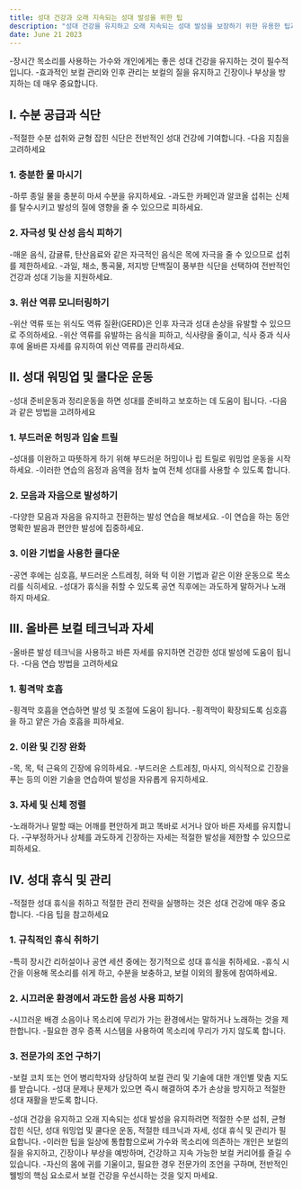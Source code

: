 ```yaml
---
title: 성대 건강과 오래 지속되는 성대 발성을 위한 팁
description: "성대 건강을 유지하고 오래 지속되는 성대 발성을 보장하기 위한 유용한 팁과 기술을 제공합니다."
date: June 21 2023
---
```




-장시간 목소리를 사용하는 가수와 개인에게는 좋은 성대 건강을 유지하는 것이 필수적입니다. 
-효과적인 보컬 관리와 인후 관리는 보컬의 질을 유지하고 긴장이나 부상을 방지하는 데 매우 중요합니다.

## I. 수분 공급과 식단
-적절한 수분 섭취와 균형 잡힌 식단은 전반적인 성대 건강에 기여합니다. 
-다음 지침을 고려하세요

### 1. 충분한 물 마시기
-하루 종일 물을 충분히 마셔 수분을 유지하세요.
-과도한 카페인과 알코올 섭취는 신체를 탈수시키고 발성의 질에 영향을 줄 수 있으므로 피하세요.
### 2. 자극성 및 산성 음식 피하기
-매운 음식, 감귤류, 탄산음료와 같은 자극적인 음식은 목에 자극을 줄 수 있으므로 섭취를 제한하세요.
-과일, 채소, 통곡물, 저지방 단백질이 풍부한 식단을 선택하여 전반적인 건강과 성대 기능을 지원하세요.
### 3. 위산 역류 모니터링하기
-위산 역류 또는 위식도 역류 질환(GERD)은 인후 자극과 성대 손상을 유발할 수 있으므로 주의하세요.
-위산 역류를 유발하는 음식을 피하고, 식사량을 줄이고, 식사 중과 식사 후에 올바른 자세를 유지하여 위산 역류를 관리하세요.
## II. 성대 워밍업 및 쿨다운 운동
-성대 준비운동과 정리운동을 하면 성대를 준비하고 보호하는 데 도움이 됩니다. 
-다음과 같은 방법을 고려하세요

### 1. 부드러운 허밍과 입술 트릴
-성대를 이완하고 따뜻하게 하기 위해 부드러운 허밍이나 립 트릴로 워밍업 운동을 시작하세요.
-이러한 연습의 음정과 음역을 점차 높여 전체 성대를 사용할 수 있도록 합니다.
### 2. 모음과 자음으로 발성하기
-다양한 모음과 자음을 유지하고 전환하는 발성 연습을 해보세요.
-이 연습을 하는 동안 명확한 발음과 편안한 발성에 집중하세요.
### 3. 이완 기법을 사용한 쿨다운
-공연 후에는 심호흡, 부드러운 스트레칭, 혀와 턱 이완 기법과 같은 이완 운동으로 목소리를 식히세요.
-성대가 휴식을 취할 수 있도록 공연 직후에는 과도하게 말하거나 노래하지 마세요.
## III. 올바른 보컬 테크닉과 자세
-올바른 발성 테크닉을 사용하고 바른 자세를 유지하면 건강한 성대 발성에 도움이 됩니다. 
-다음 연습 방법을 고려하세요

### 1. 횡격막 호흡
-횡격막 호흡을 연습하면 발성 및 조절에 도움이 됩니다.
-횡격막이 확장되도록 심호흡을 하고 얕은 가슴 호흡을 피하세요.
### 2. 이완 및 긴장 완화
-목, 목, 턱 근육의 긴장에 유의하세요.
-부드러운 스트레칭, 마사지, 의식적으로 긴장을 푸는 등의 이완 기술을 연습하여 발성을 자유롭게 유지하세요.
### 3. 자세 및 신체 정렬
-노래하거나 말할 때는 어깨를 편안하게 펴고 똑바로 서거나 앉아 바른 자세를 유지합니다.
-구부정하거나 상체를 과도하게 긴장하는 자세는 적절한 발성을 제한할 수 있으므로 피하세요.
## IV. 성대 휴식 및 관리
-적절한 성대 휴식을 취하고 적절한 관리 전략을 실행하는 것은 성대 건강에 매우 중요합니다. 
-다음 팁을 참고하세요

### 1. 규칙적인 휴식 취하기
-특히 장시간 리허설이나 공연 세션 중에는 정기적으로 성대 휴식을 취하세요.
-휴식 시간을 이용해 목소리를 쉬게 하고, 수분을 보충하고, 보컬 이외의 활동에 참여하세요.
### 2. 시끄러운 환경에서 과도한 음성 사용 피하기
-시끄러운 배경 소음이나 목소리에 무리가 가는 환경에서는 말하거나 노래하는 것을 제한합니다.
-필요한 경우 증폭 시스템을 사용하여 목소리에 무리가 가지 않도록 합니다.
### 3. 전문가의 조언 구하기
-보컬 코치 또는 언어 병리학자와 상담하여 보컬 관리 및 기술에 대한 개인별 맞춤 지도를 받습니다.
-성대 문제나 문제가 있으면 즉시 해결하여 추가 손상을 방지하고 적절한 성대 재활을 받도록 합니다.

-성대 건강을 유지하고 오래 지속되는 성대 발성을 유지하려면 적절한 수분 섭취, 균형 잡힌 식단, 성대 워밍업 및 쿨다운 운동, 적절한 테크닉과 자세, 성대 휴식 및 관리가 필요합니다. 
-이러한 팁을 일상에 통합함으로써 가수와 목소리에 의존하는 개인은 보컬의 질을 유지하고, 긴장이나 부상을 예방하며, 건강하고 지속 가능한 보컬 커리어를 즐길 수 있습니다. 
-자신의 몸에 귀를 기울이고, 필요한 경우 전문가의 조언을 구하며, 전반적인 웰빙의 핵심 요소로서 보컬 건강을 우선시하는 것을 잊지 마세요.